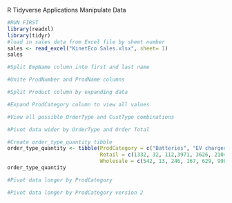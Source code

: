 R Tidyverse Applications
Manipulate Data

```r
#RUN FIRST
library(readxl)
library(tidyr)
#load in sales data from Excel file by sheet number
sales <- read_excel("KinetEco Sales.xlsx", sheet= 1)
sales
```

```r
#Split EmpName column into first and last name

```

```r
#Unite ProdNumber and ProdName columns

```

```r
#Split Product column by expanding data

```

```r
#Expand ProdCategory column to view all values

```

```r
#View all possible OrderType and CustType combinations

```

```r
#Pivot data wider by OrderType and Order Total

```

```r
#Create order_type_quantity tibble
order_type_quantity <- tibble(ProdCategory = c("Batteries", "EV charger", "Grid Tie Inverters", "Landscape lighting", "Lightbulbs", "Solar panels", "Wind harvester"),
                              Retail = c(1332, 32, 112,3971, 3626, 2104,202),
                              Wholesale = c(542, 13, 246, 167, 629, 998, 177))
order_type_quantity
```

```r
#Pivot data longer by ProdCategory

```

```r
#Pivot data longer by ProdCategory version 2

```
